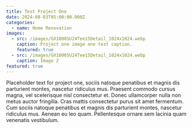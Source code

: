 ```yaml
---
title: Test Project One
date: 2024-08-03T05:00:00.000Z
categories:
  - name: Home Renovation
images:
  - src: /images/GX1000SU24Tee15Detail_1024x1024.webp
    caption: Project one image one test caption.
    featured: true
  - src: /images/GX1000SU24Tee15Detail_1024x1024.webp
    caption: Image 2
featured: true
---
```


Placeholder text for project one, sociis natoque penatibus et magnis dis parturient montes, nascetur ridiculus mus. Praesent commodo cursus magna, vel scelerisque nisl consectetur et. Donec ullamcorper nulla non metus auctor fringilla. Cras mattis consectetur purus sit amet fermentum. Cum sociis natoque penatibus et magnis dis parturient montes, nascetur ridiculus mus. Aenean eu leo quam. Pellentesque ornare sem lacinia quam venenatis vestibulum.
